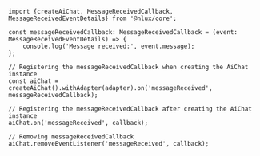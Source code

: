 ```tsx
import {createAiChat, MessageReceivedCallback, MessageReceivedEventDetails} from '@nlux/core';

const messageReceivedCallback: MessageReceivedCallback = (event: MessageReceivedEventDetails) => {
    console.log('Message received:', event.message);
};
```

```tsx
// Registering the messageReceivedCallback when creating the AiChat instance
const aiChat = createAiChat().withAdapter(adapter).on('messageReceived', messageReceivedCallback);
```

```tsx
// Registering the messageReceivedCallback after creating the AiChat instance
aiChat.on('messageReceived', callback);
```

```tsx
// Removing messageReceivedCallback
aiChat.removeEventListener('messageReceived', callback);
```
